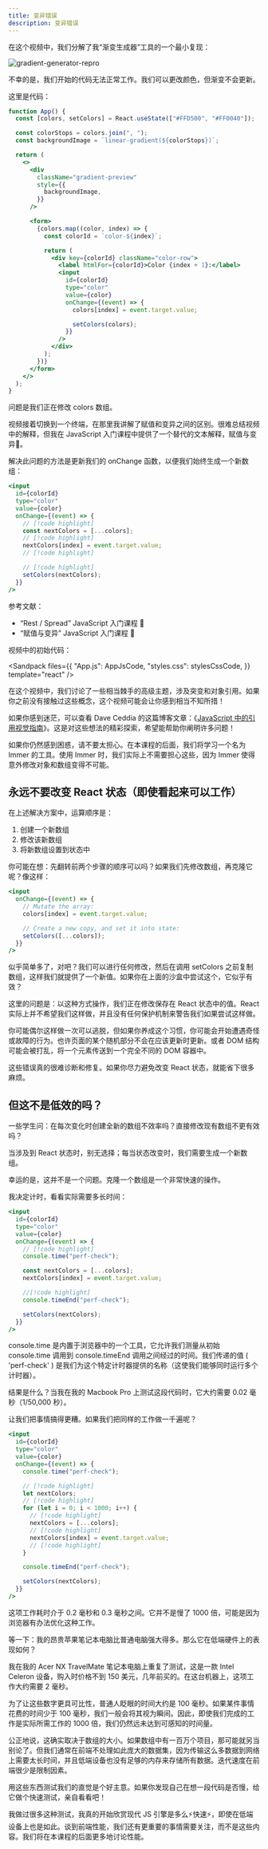 ```yaml
---
title: 变异错误
description: 变异错误
---
```



<Accordions>

<Accordion title="视频摘要">

在这个视频中，我们分解了我“渐变生成器”工具的一个最小复现：

![gradient-generator-repro](/react/gradient-generator-repro.png)

不幸的是，我们开始的代码无法正常工作。我们可以更改颜色，但渐变不会更新。

这里是代码：

```jsx
function App() {
  const [colors, setColors] = React.useState(["#FFD500", "#FF0040"]);

  const colorStops = colors.join(", ");
  const backgroundImage = `linear-gradient(${colorStops})`;

  return (
    <>
      <div
        className="gradient-preview"
        style={{
          backgroundImage,
        }}
      />

      <form>
        {colors.map((color, index) => {
          const colorId = `color-${index}`;

          return (
            <div key={colorId} className="color-row">
              <label htmlFor={colorId}>Color {index + 1}:</label>
              <input
                id={colorId}
                type="color"
                value={color}
                onChange={(event) => {
                  colors[index] = event.target.value;

                  setColors(colors);
                }}
              />
            </div>
          );
        })}
      </form>
    </>
  );
}
```

问题是我们正在修改 colors 数组。

视频接着切换到一个终端，在那里我讲解了赋值和变异之间的区别。很难总结视频中的解释，但我在 JavaScript 入门课程中提供了一个替代的文本解释，赋值与变异👀。

解决此问题的方法是更新我们的 onChange 函数，以便我们始终生成一个新数组：

```jsx
<input
  id={colorId}
  type="color"
  value={color}
  onChange={(event) => {
    // [!code highlight]
    const nextColors = [...colors];
    // [!code highlight]
    nextColors[index] = event.target.value;
    // [!code highlight]

    // [!code highlight]
    setColors(nextColors);
  }}
/>
```

</Accordion>

</Accordions>

参考文献：

- “Rest / Spread” JavaScript 入门课程 👀
- “赋值与变异” JavaScript 入门课程 👀

视频中的初始代码：

<Sandpack
  files={{
    "App.js": AppJsCode,
    "styles.css": stylesCssCode,
  }}
  template="react"
/>

<Callout type="warn" title="棘手的问题">

在这个视频中，我们讨论了一些相当棘手的高级主题，涉及突变和对象引用。如果你之前没有接触过这些概念，这个视频可能会让你感到相当不知所措！

如果你感到迷茫，可以查看 Dave Ceddia 的这篇博客文章：《[JavaScript 中的引用视觉指南](https://daveceddia.com/javascript-references/)》。这是对这些想法的精彩探索，希望能帮助你阐明许多问题！

如果你仍然感到困惑，请不要太担心。在本课程的后面，我们将学习一个名为 Immer 的工具。使用 Immer 时，我们实际上不需要担心这些，因为 Immer 使得意外修改对象和数组变得不可能。

</Callout>

## 永远不要改变 React 状态（即使看起来可以工作）

在上述解决方案中，运算顺序是：

1. 创建一个新数组
2. 修改该新数组
3. 将新数组设置到状态中

你可能在想：先翻转前两个步骤的顺序可以吗？如果我们先修改数组，再克隆它呢？像这样：

```jsx
<input
  onChange={(event) => {
    // Mutate the array:
    colors[index] = event.target.value;

    // Create a new copy, and set it into state:
    setColors([...colors]);
  }}
/>
```

似乎简单多了，对吧？我们可以进行任何修改，然后在调用 setColors 之前复制数组，这样我们就提供了一个新值。如果你在上面的沙盒中尝试这个，它似乎有效？

这里的问题是：以这种方式操作，我们正在修改保存在 React 状态中的值。React 实际上并不希望我们这样做，并且没有任何保护机制来警告我们如果尝试这样做。

你可能偶尔这样做一次可以逃脱，但如果你养成这个习惯，你可能会开始遭遇奇怪或故障的行为。也许页面的某个随机部分不会在应该更新时更新。或者 DOM 结构可能会被打乱，将一个元素传送到一个完全不同的 DOM 容器中。

这些错误真的很难诊断和修复。如果你尽力避免改变 React 状态，就能省下很多麻烦。

## 但这不是低效的吗？

一些学生问：在每次变化时创建全新的数组不效率吗？直接修改现有数组不更有效吗？

当涉及到 React 状态时，别无选择；每当状态改变时，我们需要生成一个新数组。

幸运的是，这并不是一个问题。克隆一个数组是一个非常快速的操作。

我决定计时，看看实际需要多长时间：

```jsx
<input
  id={colorId}
  type="color"
  value={color}
  onChange={(event) => {
    // [!code highlight]
    console.time("perf-check");

    const nextColors = [...colors];
    nextColors[index] = event.target.value;

    //[!code highlight]
    console.timeEnd("perf-check");

    setColors(nextColors);
  }}
/>
```

console.time 是内置于浏览器中的一个工具，它允许我们测量从初始 console.time 调用到 console.timeEnd 调用之间经过的时间。我们传递的值 ( 'perf-check' ) 是我们为这个特定计时器提供的名称（这使我们能够同时运行多个计时器）。

结果是什么？当我在我的 Macbook Pro 上测试这段代码时，它大约需要 0.02 毫秒（1/50,000 秒）。

让我们把事情搞得更糟。如果我们把同样的工作做一千遍呢？

```jsx
<input
  id={colorId}
  type="color"
  value={color}
  onChange={(event) => {
    console.time("perf-check");

    // [!code highlight]
    let nextColors;
    // [!code highlight]
    for (let i = 0; i < 1000; i++) {
      // [!code highlight]
      nextColors = [...colors];
      // [!code highlight]
      nextColors[index] = event.target.value;
      // [!code highlight]
    }

    console.timeEnd("perf-check");

    setColors(nextColors);
  }}
/>
```

这项工作耗时介于 0.2 毫秒和 0.3 毫秒之间。它并不是慢了 1000 倍，可能是因为浏览器有办法优化这种工作。

等一下：我的昂贵苹果笔记本电脑比普通电脑强大得多。那么它在低端硬件上的表现如何？

我在我的 Acer NX TravelMate 笔记本电脑上重复了测试，这是一款 Intel Celeron 设备，购入时价格不到 150 美元，几年前买的。在这台机器上，这项工作大约需要 2 毫秒。

为了让这些数字更具可比性，普通人眨眼的时间大约是 100 毫秒。如果某件事情花费的时间少于 100 毫秒，我们一般会将其视为瞬间。因此，即使我们完成的工作是实际所需工作的 1000 倍，我们仍然远未达到可感知的时间量。

公正地说，这确实取决于数组的大小。如果数组中有一百万个项目，那可能就另当别论了。但我们通常在前端不处理如此庞大的数据集，因为传输这么多数据到网络上需要太长时间，并且低端设备也没有足够的内存来存储所有数据。迭代速度在前端很少是限制因素。

用这些东西测试我们的直觉是个好主意。如果你发现自己在想一段代码是否慢，给它做个快速测试，亲自看看吧！

我做过很多这种测试，我真的开始欣赏现代 JS 引擎是多么⚡️快速⚡️，即使在低端设备上也是如此。谈到前端性能，我们还有更重要的事情需要关注，而不是这些内容。我们将在本课程的后面更多地讨论性能。
